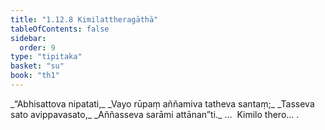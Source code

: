 ```yaml
---
title: "1.12.8 Kimilattheragāthā"
tableOfContents: false
sidebar:
  order: 9
type: "tipitaka"
basket: "su"
book: "th1"
---
```



<DynamicBreadcrumb />

<Division number="118" book="th1" bookNo="19" page="245">

<Paragraph number="263" type="verses" book="th1">
_“Abhisattova nipatati,_  
_Vayo rūpaṃ aññamiva tatheva santaṃ;_  
_Tasseva sato avippavasato,_  
_Aññasseva sarāmi attānan”ti._  


</Paragraph>
</Division>

<Paragraph number="264" type="center" book="th1">
…  Kimilo thero… .
</Paragraph>